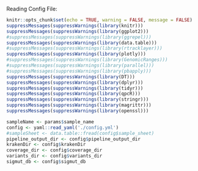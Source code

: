 
Reading Config File: 

```r
knitr::opts_chunk$set(echo = TRUE, warning = FALSE, message = FALSE)
suppressMessages(suppressWarnings(library(knitr)))
suppressMessages(suppressWarnings(library(ggplot2)))
#suppressMessages(suppressWarnings(library(ggrepel)))
suppressMessages(suppressWarnings(library(data.table)))
#suppressMessages(suppressWarnings(library(rtracklayer)))
suppressMessages(suppressWarnings(library(plotly)))
#suppressMessages(suppressWarnings(library(GenomicRanges)))
#suppressMessages(suppressWarnings(library(parallel)))
#suppressMessages(suppressWarnings(library(pbapply)))
suppressMessages(suppressWarnings(library(DT)))
suppressMessages(suppressWarnings(library(dplyr)))
suppressMessages(suppressWarnings(library(tidyr)))
suppressMessages(suppressWarnings(library(qpcR)))
suppressMessages(suppressWarnings(library(stringr)))
suppressMessages(suppressWarnings(library(magrittr)))
suppressMessages(suppressWarnings(library(openssl)))

sampleName <- params$sample_name
config <- yaml::read_yaml('./config.yml')
#sampleSheet <- data.table::fread(config$sample_sheet)
pipeline_output_dir <- config$pipeline_output_dir
krakenDir <- config$krakenDir
coverage_dir <- config$coverage_dir
variants_dir <- config$variants_dir
sigmut_db <- config$sigmut_db

```

